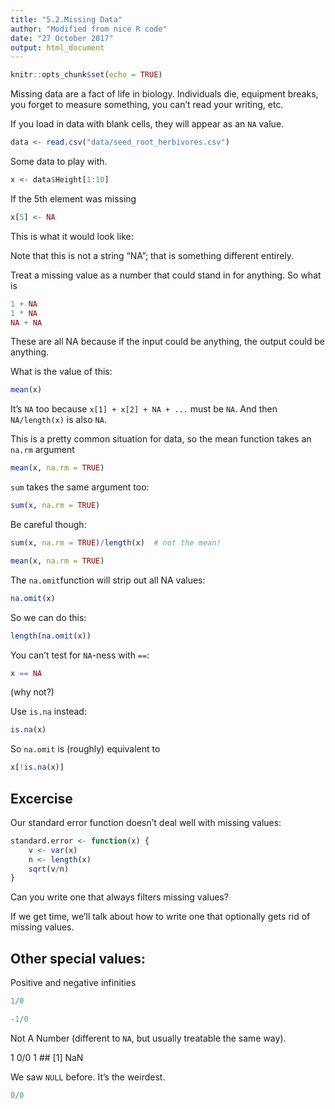 ```yaml
---
title: "5.2.Missing Data"
author: "Modified from nice R code"
date: "27 October 2017"
output: html_document
---
```


```r
knitr::opts_chunk$set(echo = TRUE)
```

Missing data are a fact of life in biology. Individuals die, equipment breaks, you forget to measure something, you can't read your writing, etc.

If you load in data with blank cells, they will appear as an `NA` value.

```r
data <- read.csv("data/seed_root_herbivores.csv")
```

Some data to play with.

```r
x <- data$Height[1:10]
```

If the 5th element was missing

```r

x[5] <- NA
```

This is what it would look like:

Note that this is not a string "NA"; that is something different entirely.

Treat a missing value as a number that could stand in for anything. So what is

```r
1 + NA
1 * NA
NA + NA
```

These are all NA because if the input could be anything, the output could be anything.

What is the value of this:

```r
mean(x)
```

It's `NA` too because `x[1] + x[2] + NA + ...` must be `NA`. And then `NA/length(x)` is also `NA`.

This is a pretty common situation for data, so the mean function takes an `na.rm` argument

```r
mean(x, na.rm = TRUE)
```

`sum` takes the same argument too:

```r
sum(x, na.rm = TRUE)
```

Be careful though:

```r
sum(x, na.rm = TRUE)/length(x)  # not the mean!
```

```r
mean(x, na.rm = TRUE)
```

The `na.omit`function will strip out all NA values:

```r
na.omit(x)
```


So we can do this:

```r
length(na.omit(x))
```

You can't test for `NA`-ness with `==`:

```r
x == NA
```

(why not?)

Use `is.na` instead:

```r
is.na(x)
```

So `na.omit` is (roughly) equivalent to

```r
x[!is.na(x)]
```


## Excercise

Our standard error function doesn't deal well with missing values:

```r
standard.error <- function(x) {
    v <- var(x)
    n <- length(x)
    sqrt(v/n)
}
```

Can you write one that always filters missing values?

If we get time, we'll talk about how to write one that optionally gets rid of missing values.

## Other special values:

Positive and negative infinities

```r
1/0
```

```r
-1/0
```


Not A Number (different to `NA`, but usually treatable the same way).

1
0/0
1
## [1] NaN

We saw `NULL` before. It's the weirdest.

```r
0/0
```
